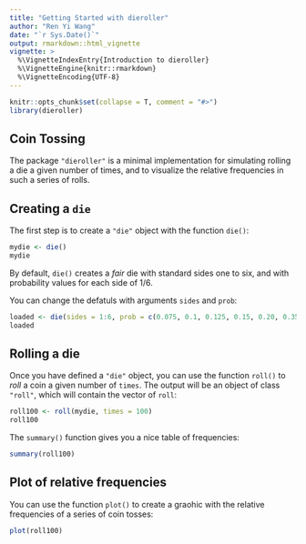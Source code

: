 ```yaml
---
title: "Getting Started with dieroller"
author: "Ren Yi Wang"
date: "`r Sys.Date()`"
output: rmarkdown::html_vignette
vignette: >
  %\VignetteIndexEntry{Introduction to dieroller}
  %\VignetteEngine{knitr::rmarkdown}
  %\VignetteEncoding{UTF-8}
---
```


```r
knitr::opts_chunk$set(collapse = T, comment = "#>")
library(dieroller)
```

## Coin Tossing

The package `"dieroller"` is a minimal implementation for simulating rolling
a die a given number of times, and to visualize the relative frequencies
in such a series of rolls.


## Creating a `die`

The first step is to create a `"die"` object with the function `die()`:

```r
mydie <- die()
mydie
```

By default, `die()` creates a _fair_ die with standard sides one to six, and with probability values for each side of 1/6.

You can change the defatuls with arguments `sides` and `prob`:

```r
loaded <- die(sides = 1:6, prob = c(0.075, 0.1, 0.125, 0.15, 0.20, 0.35))
loaded
```


## Rolling a die

Once you have defined a `"die"` object, you can use the function `roll()` to
_roll_ a coin a given number of `times`. The output will be an object of class 
`"roll"`, which will contain the vector of `roll`:

```r
roll100 <- roll(mydie, times = 100)
roll100
```

The `summary()` function gives you a nice table of frequencies:
```r
summary(roll100)
```


## Plot of relative frequencies

You can use the function `plot()` to create a graohic with the relative 
frequencies of a series of coin tosses:

```r
plot(roll100)
```